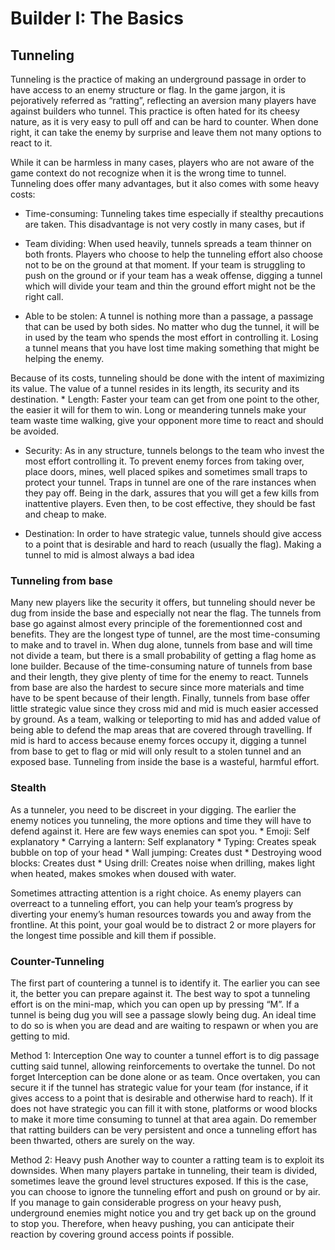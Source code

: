 # Builder I: The Basics

## Tunneling

Tunneling is the practice of making an underground passage in order to have access to an enemy structure or flag. In the game jargon, it is pejoratively referred as “ratting”, reflecting an aversion many players have against builders who tunnel. This practice is often hated for its cheesy nature, as it is very easy to pull off and can be hard to counter. When done right, it can take the enemy by surprise and leave them not many options to react to it.

While it can be harmless in many cases, players who are not aware of the game context do not recognize when it is the wrong time to tunnel. Tunneling does offer many advantages, but it also comes with some heavy costs: 

* Time-consuming: Tunneling takes time especially if stealthy precautions are taken. This disadvantage is not very costly in many cases, but if 

* Team dividing: When used heavily, tunnels spreads a team thinner on both fronts. Players who choose to help the tunneling effort also choose not to be on the ground at that moment. If your team is struggling to push on the ground or if your team has a weak offense, digging a tunnel which will divide your team and thin the ground effort might not be the right call. 

* Able to be stolen: A tunnel is nothing more than a passage, a passage that can be used by both sides. No matter who dug the tunnel, it will be in used by the team who spends the most effort in controlling it. Losing a tunnel means that you have lost time making something that might be helping the enemy.

Because of its costs, tunneling should be done with the intent of maximizing its value. The value of a tunnel resides in its length, its security and its destination.
 * Length: Faster your team can get from one point to the other, the easier it will for them to win. Long or meandering tunnels make your team waste time walking, give your opponent more time to react and should be avoided.

* Security: As in any structure, tunnels belongs to the team who invest the most effort controlling it. To prevent enemy forces from taking over, place doors, mines, well placed spikes and sometimes small traps to protect your tunnel. Traps in tunnel are one of the rare instances when they pay off. Being in the dark, assures that you will get a few kills from inattentive players. Even then, to be cost effective, they should be fast and cheap to make.

* Destination: In order to have strategic value, tunnels should give access to a point that is desirable and hard to reach (usually the flag). Making a tunnel to mid is almost always a bad idea

### Tunneling from base

Many new players like the security it offers, but tunneling should never be dug from inside the base and especially not near the flag. The tunnels from base go against almost every principle of the forementionned cost and benefits. They are the longest type of tunnel, are the most time-consuming to make and to travel in. When dug alone, tunnels from base and will time not divide a team, but there is a small probability of getting a flag home as lone builder. Because of the time-consuming nature of tunnels from base and their length, they give plenty of time for the enemy to react. Tunnels from base are also the hardest to secure since more materials and time have to be spent because of their length. Finally, tunnels from base offer little strategic value since they cross mid and mid is much easier accessed by ground. As a team, walking or teleporting to mid has and added value of being able to defend the map areas that are covered through travelling. If mid is hard to access because enemy forces occupy it, digging a tunnel from base to get to flag or mid will only result to a stolen tunnel and an exposed base.
Tunneling from inside the base is a wasteful, harmful effort.

### Stealth
As a tunneler, you need to be discreet in your digging. The earlier the enemy notices you tunneling, the more options and time they will have to defend against it. Here are few ways enemies can spot you.
* Emoji: Self explanatory
* Carrying a lantern: Self explanatory 
* Typing: Creates speak bubble on top of your head
* Wall jumping: Creates dust
* Destroying wood blocks: Creates dust
* Using drill: Creates noise when drilling, makes light when heated, makes smokes when doused with water.

Sometimes attracting attention is a right choice. As enemy players can overreact to a tunneling effort, you can help your team’s progress by diverting your enemy’s human resources towards you and away from the frontline. At this point, your goal would be to distract 2 or more players for the longest time possible and kill them if possible.

### Counter-Tunneling
The first part of countering a tunnel is to identify it. The earlier you can see it, the better you can prepare against it. The best way to spot a tunneling effort is on the mini-map, which you can open up by pressing “M”. If a tunnel is being dug you will see a passage slowly being dug. An ideal time to do so is when you are dead and are waiting to respawn or when you are getting to mid.

Method 1: Interception
One way to counter a tunnel effort is to dig passage cutting said tunnel, allowing reinforcements to overtake the tunnel. Do not forget 
Interception can be done alone or as team. Once overtaken, you can secure it if the tunnel has strategic value for your team (for instance, if it gives access to a point that is desirable and otherwise hard to reach). If it does not have strategic you can fill it with stone, platforms or wood blocks to make it more time consuming to tunnel at that area again.
Do remember that ratting builders can be very persistent and once a tunneling effort has been thwarted, others are surely on the way.

Method 2: Heavy push
Another way to counter a ratting team is to exploit its downsides. When many players partake in tunneling, their team is divided, sometimes leave the ground level structures exposed. If this is the case, you can choose to ignore the tunneling effort and push on ground or by air. If you manage to gain considerable progress on your heavy push, underground enemies might notice you and try get back up on the ground to stop you. Therefore, when heavy pushing, you can anticipate their reaction by covering ground access points if possible.
